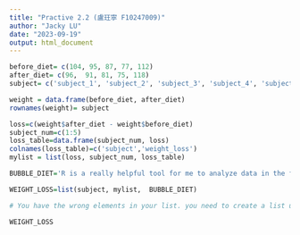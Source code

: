 ```yaml
---
title: "Practive 2.2 (盧玨寧 F10247009)"
author: "Jacky LU"
date: "2023-09-19"
output: html_document
---
```


```r
before_diet= c(104, 95, 87, 77, 112)
after_diet= c(96,  91, 81, 75, 118)
subject= c('subject_1', 'subject_2', 'subject_3', 'subject_4', 'subject_5')

weight = data.frame(before_diet, after_diet)
rownames(weight)= subject

loss=c(weight$after_diet - weight$before_diet)
subject_num=c(1:5)
loss_table=data.frame(subject_num, loss)
colnames(loss_table)=c('subject','weight_loss')
mylist = list(loss, subject_num, loss_table)

BUBBLE_DIET='R is a really helpful tool for me to analyze data in the future, and I hope I can learn pretty well to execute analysis like PCA, k-means clustering or sth else' # We will arrive to that step-by-step

WEIGHT_LOSS=list(subject, mylist,  BUBBLE_DIET) 

# You have the wrong elements in your list. you need to create a list using `list()`. The first element (1) is the data frame that you called 'weight'. The second element (2) is another list with 3 elements: a vector of character (2A), a numeric vector (2B), a dataframe (2C). The third element is the message that you called: BUBBLE_DIET. Check again all these elements, and try to use list () in order to make it correctly.

WEIGHT_LOSS

```
